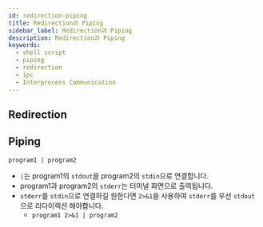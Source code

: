 ```yaml
---
id: redirection-piping
title: Redirection과 Piping
sidebar_label: Redirection과 Piping
description: Redirection과 Piping
keywords:
  - shell script
  - piping
  - redirection
  - ipc
  - Interprocess Communication
---
```


## Redirection

## Piping

```shell
program1 | program2
```

- `|`는 program1의 `stdout`을 program2의 `stdin`으로 연결합니다.
- program1과 program2의 `stderr`는 터미널 화면으로 출력됩니다.
- `stderr`를 `stdin`으로 연결하길 원한다면 `2>&1`을 사용하여 `stderr`를 우선 `stdout`으로 리다이렉션 해야합니다.
  - `program1 2>&1 | program2`
